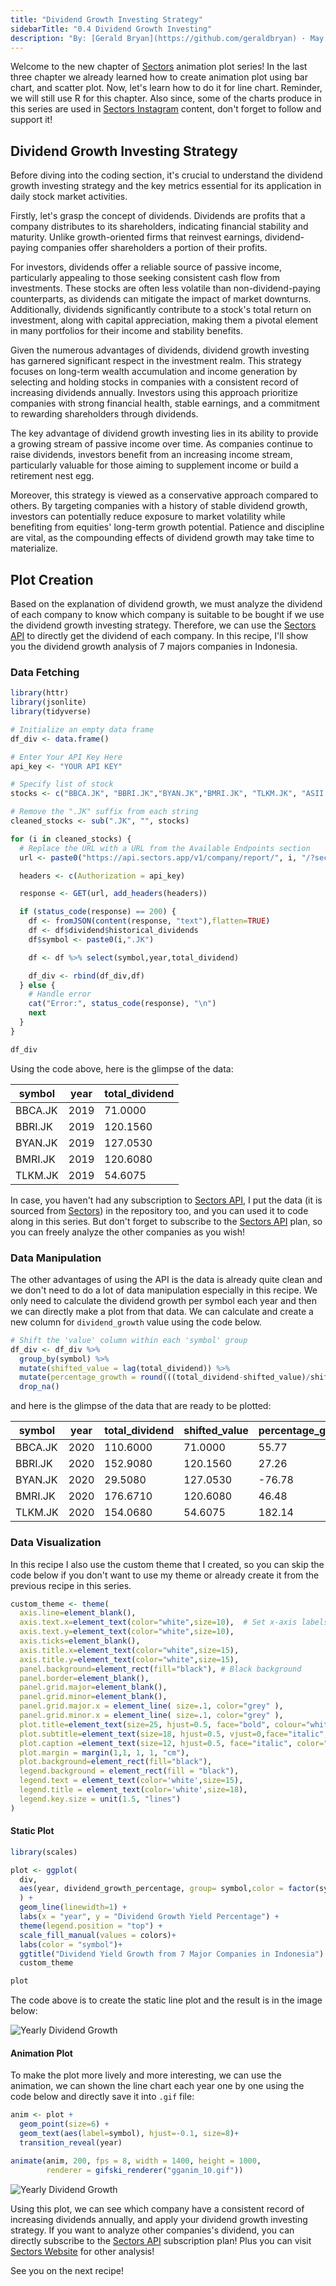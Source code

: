 ```yaml
---
title: "Dividend Growth Investing Strategy"
sidebarTitle: "0.4 Dividend Growth Investing"
description: "By: [Gerald Bryan](https://github.com/geraldbryan) · May 16, 2024"
---
```


Welcome to the new chapter of [Sectors](https://sectors.app) animation plot series! In the last three chapter we already learned how to create animation plot using bar chart, and scatter plot. Now, let's learn how to do it for line chart. Reminder, we will still use R for this chapter. Also since, some of the charts produce in this series are used in [Sectors Instagram](https://www.instagram.com/sectorsapp/) content, don't forget to follow and support it!

## Dividend Growth Investing Strategy

Before diving into the coding section, it's crucial to understand the dividend growth investing strategy and the key metrics essential for its application in daily stock market activities.

Firstly, let's grasp the concept of dividends. Dividends are profits that a company distributes to its shareholders, indicating financial stability and maturity. Unlike growth-oriented firms that reinvest earnings, dividend-paying companies offer shareholders a portion of their profits.

For investors, dividends offer a reliable source of passive income, particularly appealing to those seeking consistent cash flow from investments. These stocks are often less volatile than non-dividend-paying counterparts, as dividends can mitigate the impact of market downturns. Additionally, dividends significantly contribute to a stock's total return on investment, along with capital appreciation, making them a pivotal element in many portfolios for their income and stability benefits.

Given the numerous advantages of dividends, dividend growth investing has garnered significant respect in the investment realm. This strategy focuses on long-term wealth accumulation and income generation by selecting and holding stocks in companies with a consistent record of increasing dividends annually. Investors using this approach prioritize companies with strong financial health, stable earnings, and a commitment to rewarding shareholders through dividends.

The key advantage of dividend growth investing lies in its ability to provide a growing stream of passive income over time. As companies continue to raise dividends, investors benefit from an increasing income stream, particularly valuable for those aiming to supplement income or build a retirement nest egg.

Moreover, this strategy is viewed as a conservative approach compared to others. By targeting companies with a history of stable dividend growth, investors can potentially reduce exposure to market volatility while benefiting from equities' long-term growth potential. Patience and discipline are vital, as the compounding effects of dividend growth may take time to materialize.

## Plot Creation

Based on the explanation of dividend growth, we must analyze the dividend of each company to know which company is suitable to be bought if we use the dividend growth investing strategy. Therefore, we can use the [Sectors API](https://sectors.app/api) to directly get the dividend of each company. In this recipe, I'll show you the dividend growth analysis of 7 majors companies in Indonesia.

### Data Fetching

```r
library(httr)
library(jsonlite)
library(tidyverse)

# Initialize an empty data frame
df_div <- data.frame()

# Enter Your API Key Here
api_key <- "YOUR API KEY"

# Specify list of stock
stocks <- c("BBCA.JK", "BBRI.JK","BYAN.JK","BMRI.JK", "TLKM.JK", "ASII.JK","BBNI.JK")

# Remove the ".JK" suffix from each string
cleaned_stocks <- sub(".JK", "", stocks)

for (i in cleaned_stocks) {
  # Replace the URL with a URL from the Available Endpoints section
  url <- paste0("https://api.sectors.app/v1/company/report/", i, "/?sections=dividend")

  headers <- c(Authorization = api_key)

  response <- GET(url, add_headers(headers))

  if (status_code(response) == 200) {
    df <- fromJSON(content(response, "text"),flatten=TRUE)
    df <- df$dividend$historical_dividends
    df$symbol <- paste0(i,".JK")

    df <- df %>% select(symbol,year,total_dividend)

    df_div <- rbind(df_div,df)
  } else {
    # Handle error
    cat("Error:", status_code(response), "\n")
    next
  }
}

df_div
```

Using the code above, here is the glimpse of the data:

| symbol  | year | total_dividend |
| ------- | ---- | -------------- |
| BBCA.JK | 2019 | 71.0000        |
| BBRI.JK | 2019 | 120.1560       |
| BYAN.JK | 2019 | 127.0530       |
| BMRI.JK | 2019 | 120.6080       |
| TLKM.JK | 2019 | 54.6075        |

In case, you haven't had any subscription to [Sectors API](https://sectors.app/api), I put the data (it is sourced from [Sectors](https://sectors.app)) in the repository too, and you can used it to code along in this series. But don't forget to subscribe to the [Sectors API](https://sectors.app/api) plan, so you can freely analyze the other companies as you wish!

### Data Manipulation

The other advantages of using the API is the data is already quite clean and we don't need to do a lot of data manipulation especially in this recipe. We only need to calculate the dividend growth per symbol each year and then we can directly make a plot from that data. We can calculate and create a new column for `dividend_growth` value using the code below.

```r
# Shift the 'value' column within each 'symbol' group
df_div <- df_div %>%
  group_by(symbol) %>%
  mutate(shifted_value = lag(total_dividend)) %>%
  mutate(percentage_growth = round(((total_dividend-shifted_value)/shifted_value)*100,2)) %>%
  drop_na()
```

and here is the glimpse of the data that are ready to be plotted:

| symbol  | year | total_dividend | shifted_value | percentage_growth |
| ------- | ---- | -------------- | ------------- | ----------------- |
| BBCA.JK | 2020 | 110.6000       | 71.0000       | 55.77             |
| BBRI.JK | 2020 | 152.9080       | 120.1560      | 27.26             |
| BYAN.JK | 2020 | 29.5080        | 127.0530      | -76.78            |
| BMRI.JK | 2020 | 176.6710       | 120.6080      | 46.48             |
| TLKM.JK | 2020 | 154.0680       | 54.6075       | 182.14            |

### Data Visualization

In this recipe I also use the custom theme that I created, so you can skip the code below if you don't want to use my theme or already create it from the previous recipe in this series.

```r
custom_theme <- theme(
  axis.line=element_blank(),
  axis.text.x=element_text(color="white",size=10),  # Set x-axis labels to white
  axis.text.y=element_text(color="white",size=10),
  axis.ticks=element_blank(),
  axis.title.x=element_text(color="white",size=15),
  axis.title.y=element_text(color="white",size=15),
  panel.background=element_rect(fill="black"), # Black background
  panel.border=element_blank(),
  panel.grid.major=element_blank(),
  panel.grid.minor=element_blank(),
  panel.grid.major.x = element_line( size=.1, color="grey" ),
  panel.grid.minor.x = element_line( size=.1, color="grey" ),
  plot.title=element_text(size=25, hjust=0.5, face="bold", colour="white", vjust=-1.5, margin=margin(t=2, unit="line")),
  plot.subtitle=element_text(size=18, hjust=0.5, vjust=0,face="italic", color="grey"),
  plot.caption =element_text(size=12, hjust=0.5, face="italic", color="grey"),
  plot.margin = margin(1,1, 1, 1, "cm"),
  plot.background=element_rect(fill="black"),
  legend.background = element_rect(fill = "black"),
  legend.text = element_text(color='white',size=15),
  legend.title = element_text(color='white',size=18),
  legend.key.size = unit(1.5, "lines")
)
```

#### Static Plot

```r
library(scales)

plot <- ggplot(
  div,
  aes(year, dividend_growth_percentage, group= symbol,color = factor(symbol))
  ) +
  geom_line(linewidth=1) +
  labs(x = "year", y = "Dividend Growth Yield Percentage") +
  theme(legend.position = "top") +
  scale_fill_manual(values = colors)+
  labs(color = "symbol")+
  ggtitle("Dividend Yield Growth from 7 Major Companies in Indonesia") +
  custom_theme

plot
```

The code above is to create the static line plot and the result is in the image below:

![Yearly Dividend Growth](/recipes/animated-plots-in-r/images/dividend_growth.png)

#### Animation Plot

To make the plot more lively and more interesting, we can use the animation, we can shown the line chart each year one by one using the code below and directly save it into `.gif` file:

```r
anim <- plot +
  geom_point(size=6) +
  geom_text(aes(label=symbol), hjust=-0.1, size=8)+
  transition_reveal(year)

animate(anim, 200, fps = 8, width = 1400, height = 1000,
        renderer = gifski_renderer("gganim_10.gif"))
```

![Yearly Dividend Growth](https://github.com/supertypeai/sectors_api_docs/blob/feat/recipes/recipes/animated-plots-in-r/images/dividend_growth.gif?raw=true)

Using this plot, we can see which company have a consistent record of increasing dividends annually, and apply your dividend growth investing strategy. If you want to analyze other companies's dividend, you can directly subscribe to the [Sectors API](https://sectors.app/api) subscription plan! Plus you can visit [Sectors Website](https://sectors.app) for other analysis!

See you on the next recipe!
